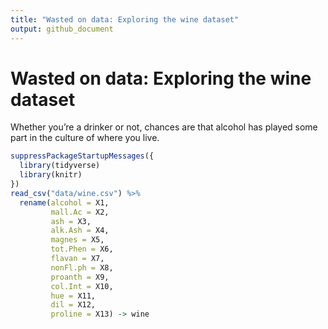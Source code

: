 ```yaml
---
title: "Wasted on data: Exploring the wine dataset"
output: github_document
---
```


# Wasted on data: Exploring the wine dataset

Whether you're a drinker or not, chances are that alcohol has played some part in the culture of where you live. 

```r
suppressPackageStartupMessages({
  library(tidyverse)
  library(knitr)
})
read_csv("data/wine.csv") %>% 
  rename(alcohol = X1, 
         mall.Ac = X2, 
         ash = X3, 
         alk.Ash = X4, 
         magnes = X5, 
         tot.Phen = X6, 
         flavan = X7, 
         nonFl.ph = X8, 
         proanth = X9, 
         col.Int = X10, 
         hue = X11, 
         dil = X12, 
         proline = X13) -> wine
```


